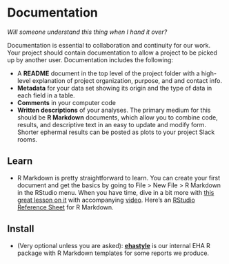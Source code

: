 # Documentation

*Will someone understand this thing when I hand it over?*

Documentation is essential to collaboration and continuity for our work. Your
project should contain documentation to allow a project to be picked up by
another user. Documentation includes the following:

-   A **README** document in the top level of the project folder with a
    high-level explanation of project organization, purpose, and and contact
    info.
-   **Metadata** for your data set showing its origin and the type of data in
    each field in a table.
-   **Comments** in your computer code
-   **Written descriptions** of your analyses. The primary medium for this
    should be **R Markdown** documents, which allow you to combine code,
    results, and descriptive text in an easy to update and modify form. Shorter
    ephermal results can be posted as plots to your project Slack rooms.

## Learn

-   R Markdown is pretty straightforward to learn. You can create your first
    document and get the basics by going to File &gt; New File &gt; R Markdown
    in the RStudio menu. When you have time, dive in a bit more with [this great
    lesson on it](http://rpubs.com/marschmi/RMarkdown) with accompanying
    [video](https://www.youtube.com/watch?v=WFAHJ0NHOEQ&feature=youtu.be).
    Here's an [RStudio Reference
    Sheet](https://www.rstudio.com/wp-content/uploads/2015/03/rmarkdown-reference.pdf)
    for R Markdown.

## Install

-   (Very optional unless you are asked):
    [**ehastyle**](https://github.com/ecohealthalliance/ehastyle) is our
    internal EHA R package with R Markdown templates for some reports we
    produce.

